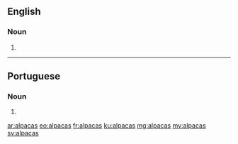 ==English==

===Noun===
{{head|en|plural}}

# {{plural of|alpaca|lang=en}}

----

==Portuguese==

===Noun===
{{head|pt|plural}} {{f}}

# {{plural of|alpaca|lang=pt}}

[[ar:alpacas]]
[[eo:alpacas]]
[[fr:alpacas]]
[[ku:alpacas]]
[[mg:alpacas]]
[[my:alpacas]]
[[sv:alpacas]]